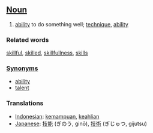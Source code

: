 ==[[Noun]]==

#[[ability]] to do something well; [[technique]], [[ability]]

===Related words===
[[skillful]], [[skilled]], [[skillfullness]], [[skills]]

===[[Synonym]]s===
*[[ability]]
*[[talent]]

===Translations===
*[[Indonesian]]: [[mampu|kemampuan]], [[ahli|keahlian]]
*[[Japanese]]: [[技能]] (ぎのう, ginō), [[技術]] (ぎじゅつ, gijutsu)
